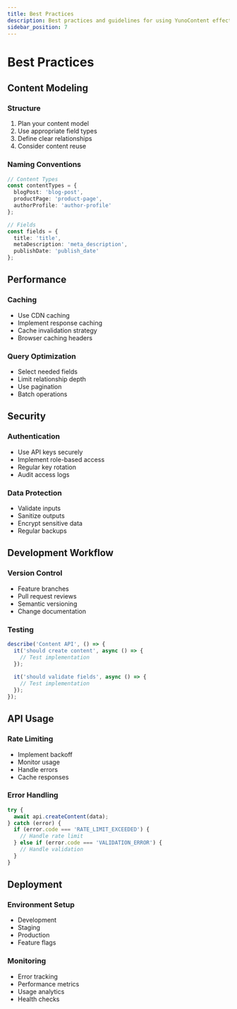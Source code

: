 ```yaml
---
title: Best Practices
description: Best practices and guidelines for using YunoContent effectively
sidebar_position: 7
---
```


# Best Practices

## Content Modeling

### Structure
1. Plan your content model
2. Use appropriate field types
3. Define clear relationships
4. Consider content reuse

### Naming Conventions
```typescript
// Content Types
const contentTypes = {
  blogPost: 'blog-post',
  productPage: 'product-page',
  authorProfile: 'author-profile'
};

// Fields
const fields = {
  title: 'title',
  metaDescription: 'meta_description',
  publishDate: 'publish_date'
};
```

## Performance

### Caching
- Use CDN caching
- Implement response caching
- Cache invalidation strategy
- Browser caching headers

### Query Optimization
- Select needed fields
- Limit relationship depth
- Use pagination
- Batch operations

## Security

### Authentication
- Use API keys securely
- Implement role-based access
- Regular key rotation
- Audit access logs

### Data Protection
- Validate inputs
- Sanitize outputs
- Encrypt sensitive data
- Regular backups

## Development Workflow

### Version Control
- Feature branches
- Pull request reviews
- Semantic versioning
- Change documentation

### Testing
```typescript
describe('Content API', () => {
  it('should create content', async () => {
    // Test implementation
  });
  
  it('should validate fields', async () => {
    // Test implementation
  });
});
```

## API Usage

### Rate Limiting
- Implement backoff
- Monitor usage
- Handle errors
- Cache responses

### Error Handling
```typescript
try {
  await api.createContent(data);
} catch (error) {
  if (error.code === 'RATE_LIMIT_EXCEEDED') {
    // Handle rate limit
  } else if (error.code === 'VALIDATION_ERROR') {
    // Handle validation
  }
}
```

## Deployment

### Environment Setup
- Development
- Staging
- Production
- Feature flags

### Monitoring
- Error tracking
- Performance metrics
- Usage analytics
- Health checks 